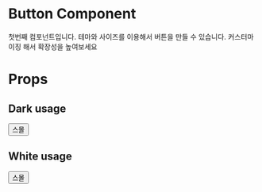 
<Meta title="Button" component={Button} />

# Button Component

첫번째 컴포넌트입니다.
테마와 사이즈를 이용해서 버튼을 만들 수 있습니다.
커스터마이징 해서 확장성을 높여보세요

# Props

<Props of={Button} />

## Dark usage

<Preview>
  <Story name="Dark Button">
    <Button size="small" color="dark" onClick={action("클릭 이벤트")}>
      스몰
    </Button>
  </Story>
</Preview>

## White usage

<Preview>
  <Story name="White Button">
    <Button size="small" color="white" onClick={action("클릭 이벤트")}>
      스몰
    </Button>
  </Story>
</Preview>
